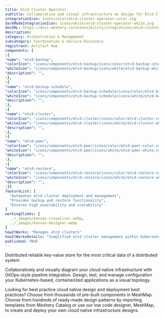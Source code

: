 ```yaml
---
title: Etcd Cluster Operator
subtitle: Collaborative and visual infrastructure as design for Etcd Cluster Operator
integrationIcon: icons/color/etcd-cluster-operator-color.svg
darkModeIntegrationIcon: icons/white/etcd-cluster-operator-white.svg
docURL: https://docs.meshery.io/extensibility/integrations/etcd-cluster-operator
description: 
category: Orchestration & Management
subcategory: Coordination & Service Discovery
registrant: Artifact Hub
components: [
\{
"name": "etcd-backup",
"colorIcon": "icons/components/etcd-backup/icons/color/etcd-backup-color.svg",
"whiteIcon": "icons/components/etcd-backup/icons/white/etcd-backup-white.svg",
"description": "",
\},
\{
"name": "etcd-backup-schedule",
"colorIcon": "icons/components/etcd-backup-schedule/icons/color/etcd-backup-schedule-color.svg",
"whiteIcon": "icons/components/etcd-backup-schedule/icons/white/etcd-backup-schedule-white.svg",
"description": "",
\},
\{
"name": "etcd-cluster",
"colorIcon": "icons/components/etcd-cluster/icons/color/etcd-cluster-color.svg",
"whiteIcon": "icons/components/etcd-cluster/icons/white/etcd-cluster-white.svg",
"description": "",
\},
\{
"name": "etcd-peer",
"colorIcon": "icons/components/etcd-peer/icons/color/etcd-peer-color.svg",
"whiteIcon": "icons/components/etcd-peer/icons/white/etcd-peer-white.svg",
"description": "",
\},
\{
"name": "etcd-restore",
"colorIcon": "icons/components/etcd-restore/icons/color/etcd-restore-color.svg",
"whiteIcon": "icons/components/etcd-restore/icons/white/etcd-restore-white.svg",
"description": "",
\}]
featureList: [
  "Automates etcd cluster deployment and management",
  "Provides backup and restore functionality",
  "Ensures high availability and scalability"
]
workingSlides: [
  ../_images/kanvas-visualizer.webp,
  ../_images/kanvas-designer.webp
]
howItWorks: "Manages etcd clusters"
howItWorksDetails: "Simplified etcd cluster management within Kubernetes"
published: TRUE
---
```

<p>
Distributed reliable key-value store for the most critical data of a distributed system
</p>
<p>
    Collaboratively and visually diagram your cloud native infrastructure with GitOps-style pipeline integration. Design, test, and manage configuration your Kubernetes-based, containerized applications as a visual topology.
</p>
<p>
    Looking for best practice cloud native design and deployment best practices? Choose from thousands of pre-built components in MeshMap. Choose from hundreds of ready-made design patterns by importing templates from Meshery Catalog or use our low code designer, MeshMap, to create and deploy your own cloud native infrastructure designs.
</p>

